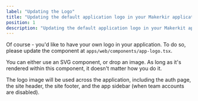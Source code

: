 ```yaml
---
label: "Updating the Logo"
title: "Updating the default application logo in your Makerkir application"
position: 1
description: "Updating the default application logo in your Makerkit application"
---
```


Of course - you'd like to have your own logo in your application. To do so, please update the component at `apps/web/components/app-logo.tsx`.

You can either use an SVG component, or drop an image. As long as it's rendered within this component, it doesn't matter how you do it.

The logo image will be used across the application, including the auth page, the site header, the site footer, and the app sidebar (when team accounts are disabled).